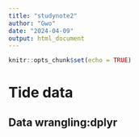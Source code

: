 ```yaml
---
title: "studynote2"
author: "Gwo"
date: "2024-04-09"
output: html_document
---
```


```r
knitr::opts_chunk$set(echo = TRUE)
```

# Tide data
## Data wrangling:dplyr